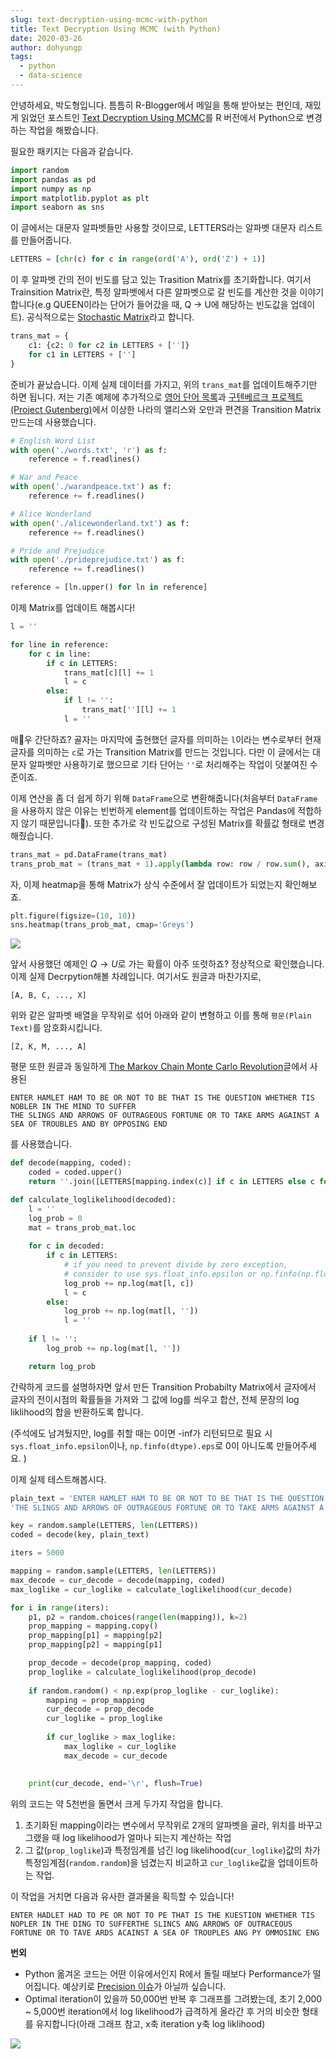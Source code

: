 ```yaml
---
slug: text-decryption-using-mcmc-with-python
title: Text Decryption Using MCMC (with Python)
date: 2020-03-26
author: dohyungp
tags:
  - python
  - data-science
---
```

안녕하세요, 박도형입니다.
틈틈히 R-Blogger에서 메일을 통해 받아보는 편인데, 재밌게 읽었던 포스트인 <a href="https://www.r-bloggers.com/text-decryption-using-mcmc/">Text Decryption Using MCMC</a>를 R 버전에서 Python으로 변경하는 작업을 해봤습니다.

필요한 패키지는 다음과 같습니다.

```py
import random
import pandas as pd
import numpy as np
import matplotlib.pyplot as plt
import seaborn as sns
```

이 글에서는 대문자 알파벳들만 사용할 것이므로, LETTERS라는 알파벳 대문자 리스트를 만들어줍니다.

```py
LETTERS = [chr(c) for c in range(ord('A'), ord('Z') + 1)]
```

이 후 알파벳 간의 전이 빈도를 담고 있는 Trasition Matrix를 초기화합니다. 여기서 Trainsition Matrix란, 특정 알파벳에서 다른 알파벳으로 갈 빈도를 계산한 것을 이야기합니다(e.g QUEEN이라는 단어가 들어갔을 때, Q $\rightarrow$ U에 해당하는 빈도값을 업데이트). 공식적으로는 <a href="https://en.wikipedia.org/wiki/Stochastic_matrix">Stochastic Matrix</a>라고 합니다.

```py
trans_mat = {
    c1: {c2: 0 for c2 in LETTERS + ['']}
    for c1 in LETTERS + ['']
}
```

준비가 끝났습니다. 이제 실제 데이터를 가지고, 위의 `trans_mat`를 업데이트해주기만 하면 됩니다. 저는 기존 예제에 추가적으로 <a href="https://github.com/dwyl/english-words">영어 단어 목록</a>과 <a href="http://www.gutenberg.org/">구텐베르크 프로젝트(Project Gutenberg)</a>에서 이상한 나라의 앨리스와 오만과 편견을 Transition Matrix 만드는데 사용했습니다.

```py
# English Word List
with open('./words.txt', 'r') as f:
    reference = f.readlines()

# War and Peace    
with open('./warandpeace.txt') as f:
    reference += f.readlines()

# Alice Wonderland    
with open('./alicewonderland.txt') as f:
    reference += f.readlines()

# Pride and Prejudice
with open('./prideprejudice.txt') as f:
    reference += f.readlines()

reference = [ln.upper() for ln in reference]
```

이제 Matrix를 업데이트 해봅시다!

```py
l = ''

for line in reference:
    for c in line:
        if c in LETTERS:
            trans_mat[c][l] += 1
            l = c
        else:
            if l != '':
                trans_mat[''][l] += 1
            l = ''
```

매우 간단하죠? 골자는 마지막에 출현했던 글자를 의미하는 `l`이라는 변수로부터 현재 글자를 의미하는 `c`로 가는 Transition Matrix를 만드는 것입니다. 다만 이 글에서는 대문자 알파벳만 사용하기로 했으므로 기타 단어는 `''`로 처리해주는 작업이 덧붙여진 수준이죠.

이제 연산을 좀 더 쉽게 하기 위해 `DataFrame`으로 변환해줍니다(처음부터 `DataFrame`을 사용하지 않은 이유는 빈번하게 element를 업데이트하는 작업은 Pandas에 적합하지 않기 때문입니다🙂). 또한 추가로 각 빈도값으로 구성된 Matrix를 확률값 형태로 변경해줬습니다.

```py
trans_mat = pd.DataFrame(trans_mat)
trans_prob_mat = (trans_mat + 1).apply(lambda row: row / row.sum(), axis=1)
```

자, 이제 heatmap을 통해 Matrix가 상식 수준에서 잘 업데이트가 되었는지 확인해보죠.

```py
plt.figure(figsize=(10, 10))
sns.heatmap(trans_prob_mat, cmap='Greys')
```

![](/images/heatmap.png)

앞서 사용했던 예제인 $Q\rightarrow U$로 가는 확률이 아주 또렷하죠? 정상적으로 확인했습니다. 이제 실제 Decrpytion해볼 차례입니다. 여기서도 원글과 마찬가지로,

```
[A, B, C, ..., X]
```

위와 같은 알파벳 배열을 무작위로 섞어 아래와 같이 변형하고 이를 통해 `평문(Plain Text)`를 암호화시킵니다.

```
[Z, K, M, ..., A]
```

평문 또한 원글과 동일하게 <a href="https://math.uchicago.edu/~shmuel/Network-course-readings/MCMCRev.pdf">The Markov Chain Monte Carlo Revolution</a>글에서 사용된 

```
ENTER HAMLET HAM TO BE OR NOT TO BE THAT IS THE QUESTION WHETHER TIS NOBLER IN THE MIND TO SUFFER 
THE SLINGS AND ARROWS OF OUTRAGEOUS FORTUNE OR TO TAKE ARMS AGAINST A SEA OF TROUBLES AND BY OPPOSING END
```

를 사용했습니다.

```py
def decode(mapping, coded):
    coded = coded.upper()
    return ''.join([LETTERS[mapping.index(c)] if c in LETTERS else c for c in coded])

def calculate_loglikelihood(decoded):
    l = ''
    log_prob = 0
    mat = trans_prob_mat.loc
    
    for c in decoded:
        if c in LETTERS:
            # if you need to prevent divide by zero exception, 
            # consider to use sys.float_info.epsilon or np.finfo(np.float64).eps
            log_prob += np.log(mat[l, c])
            l = c
        else:
            log_prob += np.log(mat[l, ''])
            l = ''
            
    if l != '':
        log_prob += np.log(mat[l, ''])

    return log_prob
```

간략하게 코드를 설명하자면 앞서 만든 Transition Probabilty Matrix에서 글자에서 글자의 전이시점의 확률들을 가져와 그 값에 log를 씌우고 합산, 전체 문장의 log liklihood의 합을 반환하도록 합니다.

(주석에도 남겨뒀지만, log를 취할 때는 0이면 -inf가 리턴되므로 필요 시 `sys.float_info.epsilon`이나, `np.finfo(dtype).eps`로 0이 아니도록 만들어주세요. )

이제 실제 테스트해봅시다.

```py
plain_text = 'ENTER HAMLET HAM TO BE OR NOT TO BE THAT IS THE QUESTION WHETHER TIS NOBLER IN THE MIND TO SUFFER'\
'THE SLINGS AND ARROWS OF OUTRAGEOUS FORTUNE OR TO TAKE ARMS AGAINST A SEA OF TROUBLES AND BY OPPOSING END'

key = random.sample(LETTERS, len(LETTERS))
coded = decode(key, plain_text)

iters = 5000

mapping = random.sample(LETTERS, len(LETTERS))
max_decode = cur_decode = decode(mapping, coded)
max_loglike = cur_loglike = calculate_loglikelihood(cur_decode)

for i in range(iters):
    p1, p2 = random.choices(range(len(mapping)), k=2)    
    prop_mapping = mapping.copy()
    prop_mapping[p1] = mapping[p2]
    prop_mapping[p2] = mapping[p1]

    prop_decode = decode(prop_mapping, coded)
    prop_loglike = calculate_loglikelihood(prop_decode)
    
    if random.random() < np.exp(prop_loglike - cur_loglike):
        mapping = prop_mapping
        cur_decode = prop_decode
        cur_loglike = prop_loglike
        
        if cur_loglike > max_loglike:
            max_loglike = cur_loglike
            max_decode = cur_decode
            
            
    print(cur_decode, end='\r', flush=True)
```

위의 코드는 약 5천번을 돌면서 크게 두가지 작업을 합니다.

1. 초기화된 mapping이라는 변수에서 무작위로 2개의 알파벳을 골라, 위치를 바꾸고 그랬을 때 log likelihood가 얼마나 되는지 계산하는 작업
2. 그 값(`prop_loglike`)과 특정임계를 넘긴 log likelihood(`cur_loglike`)값의 차가 특정임계점(`random.random`)을 넘겼는지 비교하고 `cur_loglike`값을 업데이트하는 작업.

이 작업을 거치면 다음과 유사한 결과물을 획득할 수 있습니다!

```
ENTER HADLET HAD TO PE OR NOT TO PE THAT IS THE KUESTION WHETHER TIS NOPLER IN THE DING TO SUFFERTHE SLINCS ANG ARROWS OF OUTRACEOUS FORTUNE OR TO TAVE ARDS ACAINST A SEA OF TROUPLES ANG PY OMMOSINC ENG
```

**번외**

* Python 옮겨온 코드는 어떤 이유에서인지 R에서 돌릴 때보다 Performance가 떨어집니다. 예상키로 <a href="https://docs.python.org/ko/3.8/tutorial/floatingpoint.html">Precision 이슈</a>가 아닐까 싶습니다.
* Optimal iteration이 있을까 50,000번 반복 후 그래프를 그려봤는데, 초기 2,000 ~ 5,000번 iteration에서 log likelihood가 급격하게 올라간 후 거의 비슷한 형태를 유지합니다(아래 그래프 참고, x축 iteration y축 log liklihood)

![](/images/loglikelihood.png)